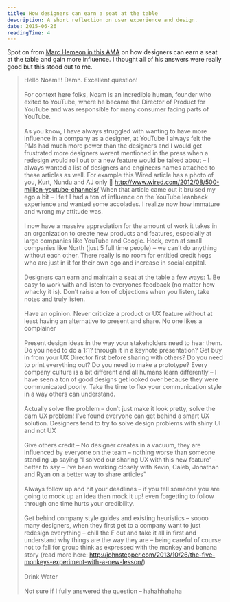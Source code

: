 ```yaml
---
title: How designers can earn a seat at the table
description: A short reflection on user experience and design.
date: 2015-06-26
readingTime: 4
---
```


Spot on from <a href="https://www.designernews.co/stories/51481-ama-marc-hemeon-cofounder-north-designer-at-hodinkee--" target="_blank">Marc Hemeon in this AMA</a> on how designers can earn a seat at the table and gain more influence. I thought all of his answers were really good but this stood out to me.


>Hello Noam!!! Damn. Excellent question!
<br /><br />
For context here folks, Noam is an incredible human, founder who exited to YouTube, where he became the Director of Product for YouTube and was responsible for many consumer facing parts of YouTube.
<br /><br />
As you know, I have always struggled with wanting to have more influence in a company as a designer, at YouTube I always felt the PMs had much more power than the designers and I would get frustrated more designers werent mentioned in the press when a redesign would roll out or a new feature would be talked about &#8211; I always wanted a list of designers and engineers names attached to these articles as well. For example this Wired article has a photo of you, Kurt, Nundu and AJ only 🙁 http://www.wired.com/2012/08/500-million-youtube-channels/ When that article came out it bruised my ego a bit &#8211; I felt I had a ton of influence on the YouTube leanback experience and wanted some accolades. I realize now how immature and wrong my attitude was.
<br /><br />
I now have a massive appreciation for the amount of work it takes in an organization to create new products and features, especially at large companies like YouTube and Google. Heck, even at small companies like North (just 5 full time people) &#8211; we can&#8217;t do anything without each other. There really is no room for entitled credit hogs who are just in it for their own ego and increase in social capital.
<br /><br />
Designers can earn and maintain a seat at the table a few ways: 1. Be easy to work with and listen to everyones feedback (no matter how whacky it is). Don&#8217;t raise a ton of objections when you listen, take notes and truly listen.
<br /><br />
Have an opinion. Never criticize a product or UX feature without at least having an alternative to present and share. No one likes a complainer
<br /><br />
Present design ideas in the way your stakeholders need to hear them. Do you need to do a 1:1? through it in a keynote presentation? Get buy in from your UX Director first before sharing with others? Do you need to print everything out? Do you need to make a prototype? Every company culture is a bit different and all humans learn differently &#8211; I have seen a ton of good designs get looked over because they were communicated poorly. Take the time to flex your communication style in a way others can understand.
<br /><br />
Actually solve the problem &#8211; don&#8217;t just make it look pretty, solve the darn UX problem! I&#8217;ve found everyone can get behind a smart UX solution. Designers tend to try to solve design problems with shiny UI and not UX
<br /><br />
Give others credit &#8211; No designer creates in a vacuum, they are influenced by everyone on the team &#8211; nothing worse than someone standing up saying &#8220;I solved our sharing UX with this new feature&#8221; &#8211; better to say &#8211; I&#8217;ve been working closely with Kevin, Caleb, Jonathan and Ryan on a better way to share articles&#8221;
<br /><br />
Always follow up and hit your deadlines &#8211; if you tell someone you are going to mock up an idea then mock it up! even forgetting to follow through one time hurts your credibility.
<br /><br />
Get behind company style guides and existing heuristics &#8211; soooo many designers, when they first get to a company want to just redesign everything &#8211; chill the F out and take it all in first and understand why things are the way they are &#8211; being careful of course not to fall for group think as expressed with the monkey and banana story (read more here: http://johnstepper.com/2013/10/26/the-five-monkeys-experiment-with-a-new-lesson/)
<br /><br />
Drink Water
<br /><br />
Not sure if I fully answered the question &#8211; hahahhahaha